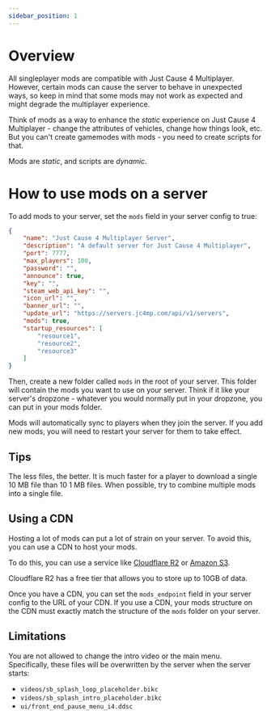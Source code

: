 ```yaml
---
sidebar_position: 1
---
```


# Overview

All singleplayer mods are compatible with Just Cause 4 Multiplayer. However, certain mods can cause the server to behave in unexpected ways, so keep in mind that some mods may not work as expected and might degrade the multiplayer experience.

Think of mods as a way to enhance the _static_ experience on Just Cause 4 Multiplayer - change the attributes of vehicles, change how things look, etc. But you can't create gamemodes with mods - you need to create scripts for that.


Mods are _static_, and scripts are _dynamic_.

# How to use mods on a server

To add mods to your server, set the `mods` field in your server config to true:


```json
{
    "name": "Just Cause 4 Multiplayer Server",
    "description": "A default server for Just Cause 4 Multiplayer",
    "port": 7777,
    "max_players": 100,
    "password": "",
    "announce": true,
    "key": "",
    "steam_web_api_key": "",
    "icon_url": "",
    "banner_url": "",
    "update_url": "https://servers.jc4mp.com/api/v1/servers",
    "mods": true,
    "startup_resources": [
        "resource1",
        "resource2",
        "resource3"
    ]
}
```

Then, create a new folder called `mods` in the root of your server. This folder will contain the mods you want to use on your server. Think if it like your server's dropzone - whatever you would normally put in your dropzone, you can put in your mods folder.

Mods will automatically sync to players when they join the server. If you add new mods, you will need to restart your server for them to take effect.

## Tips

The less files, the better. It is much faster for a player to download a single 10 MB file than 10 1 MB files. When possible, try to combine multiple mods into a single file.

## Using a CDN

Hosting a lot of mods can put a lot of strain on your server. To avoid this, you can use a CDN to host your mods.

To do this, you can use a service like [Cloudflare R2](https://www.cloudflare.com/r2/) or [Amazon S3](https://aws.amazon.com/s3/).

Cloudflare R2 has a free tier that allows you to store up to 10GB of data.

Once you have a CDN, you can set the `mods_endpoint` field in your server config to the URL of your CDN. If you use a CDN, your mods structure on the CDN must exactly match the structure of the `mods` folder on your server.

## Limitations

You are not allowed to change the intro video or the main menu. Specifically, these files will be overwritten by the server when the server starts:
 - `videos/sb_splash_loop_placeholder.bikc`
 - `videos/sb_splash_intro_placeholder.bikc`
 - `ui/front_end_pause_menu_i4.ddsc`
